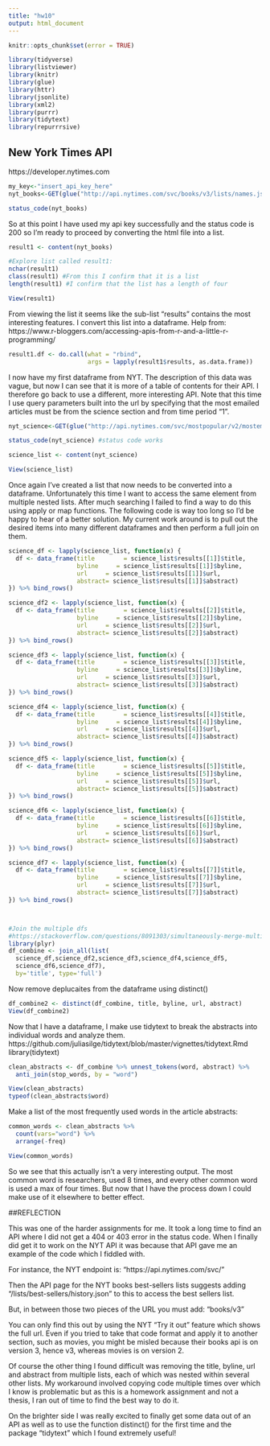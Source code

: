 ```yaml
---
title: "hw10"
output: html_document
---
```


```r
knitr::opts_chunk$set(error = TRUE)
```

```r
library(tidyverse)
library(listviewer)
library(knitr)
library(glue)
library(httr)
library(jsonlite)
library(xml2)
library(purrr)
library(tidytext)
library(repurrrsive)
```

## New York Times API
https://developer.nytimes.com

```r
my_key<-"insert_api_key_here"
nyt_books<-GET(glue("http://api.nytimes.com/svc/books/v3/lists/names.json?api-key={my_key}"))nyt_books<-GET(glue("http://api.nytimes.com/svc/books/v3/lists/names.json?api-key={my_key}"))

status_code(nyt_books) 
```



So at this point I have used my api key successfully and the status code is 200 so I'm ready to proceed by converting the html file into a list.

```r
result1 <- content(nyt_books)

#Explore list called result1:
nchar(result1)
class(result1) #From this I confirm that it is a list
length(result1) #I confirm that the list has a length of four

View(result1)
```



From viewing the list it seems like the sub-list "results" contains the most interesting features. I convert this list into a dataframe. Help from: 
https://www.r-bloggers.com/accessing-apis-from-r-and-a-little-r-programming/

```r
result1.df <- do.call(what = "rbind",
                      args = lapply(result1$results, as.data.frame))
```



I now have my first dataframe from NYT. The description of this data was vague, but now I can see that it is more of a table of contents for their API. I therefore go back to use a different, more interesting API. Note that this time I use query parameters built into the url by specifying that the most emailed articles must be from the science section and from time period "1".

```r
nyt_science<-GET(glue("http://api.nytimes.com/svc/mostpopular/v2/mostemailed/Science/1.json?api-key={my_key}"))

status_code(nyt_science) #status code works

science_list <- content(nyt_science)

View(science_list)
```



Once again I've created a list that now needs to be converted into a dataframe. Unfortunately this time I want to access the same element from multiple nested lists. After much searching I failed to find a way to do this using apply or map functions. The following code is way too long so I'd be happy to hear of a better solution. My current work around is to pull out the desired items into many different dataframes and then perform a full join on them.

```r
science_df <- lapply(science_list, function(x) {
  df <- data_frame(title        = science_list$results[[1]]$title,
                   byline     = science_list$results[[1]]$byline,
                   url     = science_list$results[[1]]$url,
                   abstract= science_list$results[[1]]$abstract)
}) %>% bind_rows()

science_df2 <- lapply(science_list, function(x) {
  df <- data_frame(title        = science_list$results[[2]]$title,
                   byline     = science_list$results[[2]]$byline,
                   url     = science_list$results[[2]]$url,
                   abstract= science_list$results[[2]]$abstract)
}) %>% bind_rows()

science_df3 <- lapply(science_list, function(x) {
  df <- data_frame(title        = science_list$results[[3]]$title,
                   byline     = science_list$results[[3]]$byline,
                   url     = science_list$results[[3]]$url,
                   abstract= science_list$results[[3]]$abstract)
}) %>% bind_rows()

science_df4 <- lapply(science_list, function(x) {
  df <- data_frame(title        = science_list$results[[4]]$title,
                   byline     = science_list$results[[4]]$byline,
                   url     = science_list$results[[4]]$url,
                   abstract= science_list$results[[4]]$abstract)
}) %>% bind_rows() 

science_df5 <- lapply(science_list, function(x) {
  df <- data_frame(title        = science_list$results[[5]]$title,
                   byline     = science_list$results[[5]]$byline,
                   url     = science_list$results[[5]]$url,
                   abstract= science_list$results[[5]]$abstract)
}) %>% bind_rows()

science_df6 <- lapply(science_list, function(x) {
  df <- data_frame(title        = science_list$results[[6]]$title,
                   byline     = science_list$results[[6]]$byline,
                   url     = science_list$results[[6]]$url,
                   abstract= science_list$results[[6]]$abstract)
}) %>% bind_rows()

science_df7 <- lapply(science_list, function(x) {
  df <- data_frame(title        = science_list$results[[7]]$title,
                   byline     = science_list$results[[7]]$byline,
                   url     = science_list$results[[7]]$url,
                   abstract= science_list$results[[7]]$abstract)
}) %>% bind_rows()



#Join the multiple dfs
#https://stackoverflow.com/questions/8091303/simultaneously-merge-multiple-data-frames-in-a-list
library(plyr)
df_combine <- join_all(list(
  science_df,science_df2,science_df3,science_df4,science_df5,
  science_df6,science_df7),
  by='title', type='full')
```



Now remove deplucaites from the dataframe using distinct()
```r
df_combine2 <- distinct(df_combine, title, byline, url, abstract)
View(df_combine2)
```



Now that I have a dataframe, I make use tidytext to break the abstracts into individual words and analyze them.
https://github.com/juliasilge/tidytext/blob/master/vignettes/tidytext.Rmd
library(tidytext)



```r
clean_abstracts <- df_combine %>% unnest_tokens(word, abstract) %>% 
  anti_join(stop_words, by = "word")

View(clean_abstracts)  
typeof(clean_abstracts$word)
```



Make a list of the most frequently used words in the article abstracts:
```r
common_words <- clean_abstracts %>%
  count(vars="word") %>% 
  arrange(-freq)

View(common_words)
```


So we see that this actually isn't a very interesting output. The most common
word is researchers, used 8 times, and every other common word is used a max of four times. But now that I have the process down I could make use of it elsewhere to better effect.


##REFLECTION

This was one of the harder assignments for me. It took a long time to find an API where I did not get a 404 or 403 error in the status code. When I finally did get it to work on the NYT API it was because that API gave me an example of the code which I fiddled with. 

For instance, the NYT endpoint is: "https://api.nytimes.com/svc/"

Then the API page for the NYT books best-sellers lists suggests adding "/lists/best-sellers/history.json" to this to access the best sellers list.

But, in between those two pieces of the URL you must add: "books/v3"

You can only find this out by using the NYT "Try it out" feature which shows the full url. Even if you tried to take that code format and apply it to another section, such as movies, you might be misled because their books api is on version 3, hence v3, whereas movies is on version 2. 

Of course the other thing I found difficult was removing the title, byline, url and abstract from multiple lists, each of which was nested within several other lists. My workaround involved copying code multiple times over which I know is problematic but as this is a homework assignment and not a thesis, I ran out of time to find the best way to do it.

On the brighter side I was really excited to finally get some data out of an API as well as to use the function distinct() for the first time and the package "tidytext" which I found extremely useful!

